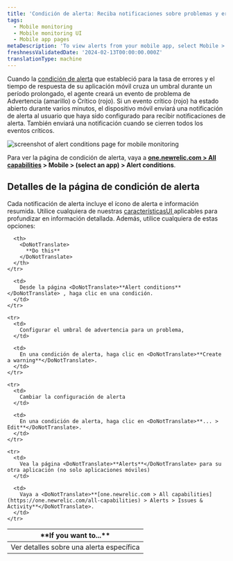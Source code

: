 ```yaml
---
title: 'Condición de alerta: Reciba notificaciones sobre problemas y errores de rendimiento'
tags:
  - Mobile monitoring
  - Mobile monitoring UI
  - Mobile app pages
metaDescription: 'To view alerts from your mobile app, select Mobile > (select an app) > App > Alerts.'
freshnessValidatedDate: '2024-02-13T00:00:00.000Z'
translationType: machine
---
```



Cuando la [condición de alerta](/docs/mobile-apps/alert-settings) que estableció para la tasa de errores y el tiempo de respuesta de su aplicación móvil cruza un umbral durante un período prolongado, el agente <InlinePopover type="mobile"/>creará un evento de problema de Advertencia (amarillo) o Crítico (rojo). Si un evento crítico (rojo) ha estado abierto durante varios minutos, el dispositivo móvil enviará una notificación de alerta al usuario que haya sido configurado para recibir notificaciones de alerta. También enviará una notificación cuando se cierren todos los eventos críticos.

<img
  title="alert conditions page "
  alt="screenshot of alert conditions page for mobile monitoring"
  src={mobileAlertConditionsPage}
/>

Para ver la página de condición de alerta, vaya a <DoNotTranslate>**[one.newrelic.com > All capabilities](https://one.newrelic.com/all-capabilities) > Mobile > (select an app) > Alert conditions**</DoNotTranslate>.

## Detalles de la página de condición de alerta

Cada notificación de alerta incluye el ícono de alerta e información resumida. Utilice cualquiera de nuestras [característicasUI ](/docs/new-relic-solutions/new-relic-one/introduction-new-relic-platform)aplicables para profundizar en información detallada. Además, utilice cualquiera de estas opciones:

<table>
  <thead>
    <tr>
      <th width={200}>
        <DoNotTranslate>
          **If you want to...**
        </DoNotTranslate>
      </th>

      <th>
        <DoNotTranslate>
          **Do this**
        </DoNotTranslate>
      </th>
    </tr>
  </thead>

  <tbody>
    <tr>
      <td>
        Ver detalles sobre una alerta específica
      </td>

      <td>
        Desde la página <DoNotTranslate>**Alert conditions**</DoNotTranslate> , haga clic en una condición.
      </td>
    </tr>

    <tr>
      <td>
        Configurar el umbral de advertencia para un problema,
      </td>

      <td>
        En una condición de alerta, haga clic en <DoNotTranslate>**Create a warning**</DoNotTranslate>.
      </td>
    </tr>

    <tr>
      <td>
        Cambiar la configuración de alerta
      </td>

      <td>
        En una condición de alerta, haga clic en <DoNotTranslate>**... > Edit**</DoNotTranslate>.
      </td>
    </tr>

    <tr>
      <td>
        Vea la página <DoNotTranslate>**Alerts**</DoNotTranslate> para su otra aplicación (no solo aplicaciones móviles)
      </td>

      <td>
        Vaya a <DoNotTranslate>**[one.newrelic.com > All capabilities](https://one.newrelic.com/all-capabilities) > Alerts > Issues & Activity**</DoNotTranslate>.
      </td>
    </tr>
  </tbody>
</table>